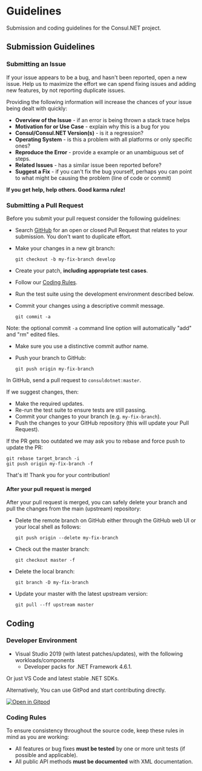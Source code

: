 # Guidelines

Submission and coding guidelines for the Consul.NET project.

## Submission Guidelines

### Submitting an Issue

If your issue appears to be a bug, and hasn't been reported, open a new issue. Help us to maximize the effort we can spend fixing issues and adding new features, by not reporting duplicate issues.

Providing the following information will increase the chances of your issue being dealt with
quickly:

* **Overview of the Issue** - if an error is being thrown a stack trace helps
* **Motivation for or Use Case** - explain why this is a bug for you
* **Consul/Consul.NET Version(s)** - is it a regression?
* **Operating System** - is this a problem with all platforms or only specific ones?
* **Reproduce the Error** - provide a example or an unambiguous set of steps.
* **Related Issues** - has a similar issue been reported before?
* **Suggest a Fix** - if you can't fix the bug yourself, perhaps you can point to what might be causing the problem (line of code or commit)

**If you get help, help others. Good karma rulez!**

### Submitting a Pull Request
Before you submit your pull request consider the following guidelines:

* Search [GitHub](https://github.com/G-Research/consuldotnet) for an open or closed Pull Request that relates to your submission. You don't want to duplicate effort.
* Make your changes in a new git branch:

  ```shell
  git checkout -b my-fix-branch develop
    ```

* Create your patch, **including appropriate test cases**.
* Follow our [Coding Rules](#rules).
* Run the test suite using the development environment described below.
* Commit your changes using a descriptive commit message.

  ```shell
  git commit -a
    ```
Note: the optional commit `-a` command line option will automatically "add" and "rm" edited files.
* Make sure you use a distinctive commit author name.
* Push your branch to GitHub:

  ```shell
  git push origin my-fix-branch
    ```

In GitHub, send a pull request to `consuldotnet:master`.

If we suggest changes, then:

* Make the required updates.
* Re-run the test suite to ensure tests are still passing.
* Commit your changes to your branch (e.g. `my-fix-branch`).
* Push the changes to your GitHub repository (this will update your Pull Request).

If the PR gets too outdated we may ask you to rebase and force push to update the PR:

```shell
git rebase target_branch -i
git push origin my-fix-branch -f
```

That's it! Thank you for your contribution!

#### After your pull request is merged

After your pull request is merged, you can safely delete your branch and pull the changes
from the main (upstream) repository:

* Delete the remote branch on GitHub either through the GitHub web UI or your local shell as follows:

  ```shell
  git push origin --delete my-fix-branch
    ```

* Check out the master branch:

  ```shell
  git checkout master -f
    ```

* Delete the local branch:

  ```shell
  git branch -D my-fix-branch
    ```

* Update your master with the latest upstream version:

  ```shell
  git pull --ff upstream master
    ```

## Coding

### Developer Environment

- Visual Studio 2019 (with latest patches/updates), with the following workloads/components
  - Developer packs for .NET Framework 4.6.1.

Or just VS Code and latest stable .NET SDKs.

Alternatively, You can use GitPod and start contributing directly.

[![Open in Gitpod](https://gitpod.io/button/open-in-gitpod.svg)](https://gitpod.io/#https://github.com/G-Research/consuldotnet/)

### Coding Rules

To ensure consistency throughout the source code, keep these rules in mind as you are working:

* All features or bug fixes **must be tested** by one or more unit tests (if possible and applicable).
* All public API methods **must be documented** with XML documentation.
